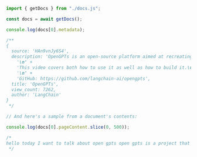 ```typescript
import { getDocs } from "./docs.js";

const docs = await getDocs();

console.log(docs[0].metadata);

/**
{
  source: 'HAn9vnJy6S4',
  description: 'OpenGPTs is an open-source platform aimed at recreating an experience like the GPT Store - but with any model, any tools, and that you can self-host.\n' +
    '\n' +
    'This video covers both how to use it as well as how to build it.\n' +
    '\n' +
    'GitHub: https://github.com/langchain-ai/opengpts',
  title: 'OpenGPTs',
  view_count: 7262,
  author: 'LangChain'
}
 */

// And here's a sample from a document's contents:

console.log(docs[0].pageContent.slice(0, 500));

/*
hello today I want to talk about open gpts open gpts is a project that we built here at linkchain uh that replicates the GPT store in a few ways so it creates uh end user-facing friendly interface to create different Bots and these Bots can have access to different tools and they can uh be given files to retrieve things over and basically it's a way to create a variety of bots and expose the configuration of these Bots to end users it's all open source um it can be used with open AI it can be us
 */
```